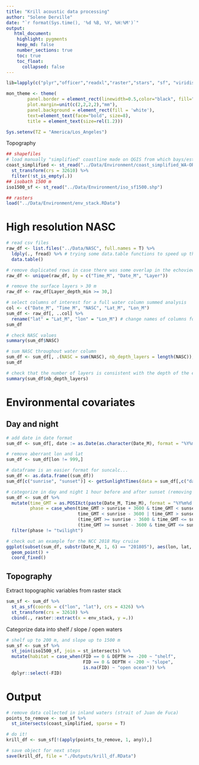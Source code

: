 ---
title: "Krill acoustic data processing"
author: "Solene Derville"
date: "`r format(Sys.time(), '%d %B, %Y, %H:%M')`"
output: 
   html_document:
    highlight: pygments
    keep_md: false
    number_sections: true
    toc: true
    toc_float:
      collapsed: false
---

```{r, echo=F, result="hide", include=F}
lib=lapply(c("plyr","officer","readxl","raster","stars", "sf", "viridis", "ggthemes", "patchwork", "tidyverse", "lubridate", "data.table", "suncalc", "mgcv", "gratia"), library, character.only=T)

mon_theme <- theme(
        panel.border = element_rect(linewidth=0.5,color="black", fill="transparent"),
        plot.margin=unit(c(2,2,2,2),"mm"),
        panel.background = element_rect(fill = 'white'),
        text=element_text(face="bold", size=8),
        title = element_text(size=rel(1.2)))

Sys.setenv(TZ = "America/Los_Angeles")
```

Topography
```{r}
## shapefiles
# load manually "simplified" coastline made on QGIS from which bays/estuaries ^were removed
coast_simplified <- st_read("../Data/Environment/coast_simplified_WA-OR-CA.shp", crs = 4326) %>% 
  st_transform(crs = 32610) %>%
  filter(!st_is_empty(.))
## isobath 1500 m
iso1500_sf <- st_read("../Data/Environment/iso_sf1500.shp")

## rasters
load("../Data/Environment/env_stack.RData")
```

# High resolution NASC

```{r}
# read csv files
raw_df <- list.files("../Data/NASC", full.names = T) %>% 
  ldply(., fread) %>% # trying some data.table functions to speed up the code... and it works damn well
  data.table()

# remove duplicated rows in case there was some overlap in the echoview export files
raw_df <- unique(raw_df, by = c("Time_M", "Date_M", "Layer")) 

# remove the surface layers > 30 m
raw_df <- raw_df[Layer_depth_min >= 30,]

# select columns of interest for a full water column summed analysis
col <- c("Date_M", "Time_M", "NASC", "Lat_M", "Lon_M")
sum_df <- raw_df[, ..col] %>% 
  rename("lat" = "Lat_M", "lon" = "Lon_M") # change names of columns for suncalc package to work
sum_df

# check NASC values
summary(sum_df$NASC)

# sum NASC throughout water column
sum_df <- sum_df[, .(NASC = sum(NASC), nb_depth_layers = length(NASC)), .(Date_M, Time_M, lat, lon)]
sum_df

# check that the number of layers is consistent with the depth of the echosounder signal (x 10)
summary(sum_df$nb_depth_layers)
```

# Environmental covariates

## Day and night

```{r}
# add date in date format
sum_df <- sum_df[, date := as.Date(as.character(Date_M), format = "%Y%m%d", tz = "GMT")] #add GMT date as Date

# remove aberrant lon and lat
sum_df <- sum_df[lon != 999,]

# dataframe is an easier format for suncalc...
sum_df <- as.data.frame((sum_df))
sum_df[c("sunrise", "sunset")] <- getSunlightTimes(data = sum_df[,c("date", "lat", "lon")])[c("sunrise", "sunset")]

# categorize in day and night 1 hour before and after sunset (removing data in twilight)
sum_df <- sum_df %>% 
  mutate(time_GMT = as.POSIXct(paste(Date_M, Time_M), format = "%Y%m%d %H:%M:%S", tz = "GMT"),
         phase = case_when(time_GMT > sunrise + 3600 & time_GMT < sunset - 3600 ~ "day",
                           time_GMT < sunrise - 3600 | time_GMT > sunset + 3600 ~ "night",
                           (time_GMT >= sunrise - 3600 & time_GMT <= sunrise + 3600) | 
                           (time_GMT >= sunset - 3600 & time_GMT <= sunset + 3600) ~ "twilight")) %>% 
  filter(phase != "twilight")

# check out an example for the NCC 2018 May cruise
ggplot(subset(sum_df, substr(Date_M, 1, 6) == "201805"), aes(lon, lat, col = phase)) +
  geom_point() +
  coord_fixed()
```


## Topography

Extract topographic variables from raster stack
```{r}
sum_sf <- sum_df %>% 
  st_as_sf(coords = c("lon", "lat"), crs = 4326) %>% 
  st_transform(crs = 32610) %>% 
  cbind(., raster::extract(x = env_stack, y =.))
```

Categorize data into shelf / slope / open waters
```{r}
# shelf up to 200 m, and slope up to 1500 m
sum_sf <- sum_sf %>% 
  st_join(iso1500_sf, join = st_intersects) %>% 
  mutate(habitat = case_when(FID == 0 & DEPTH >= -200 ~ "shelf", 
                             FID == 0 & DEPTH < -200 ~ "slope",
                             is.na(FID) ~ "open ocean")) %>% 
  dplyr::select(-FID)
```


# Output

```{r}
# remove data collected in inland waters (strait of Juan de Fuca)
points_to_remove <- sum_sf %>% 
  st_intersects(coast_simplified, sparse = T)

# do it!
krill_df <- sum_sf[!(apply(points_to_remove, 1, any)),] 

# save object for next steps
save(krill_df, file = "./Outputs/krill_df.RData")
```

